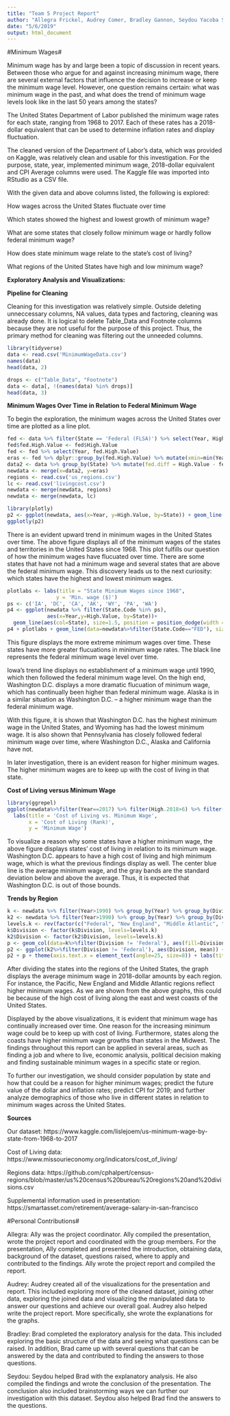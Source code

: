 ```yaml
---
title: "Team 5 Project Report"
author: "Allegra Frickel, Audrey Comer, Bradley Gannon, Seydou Yacoba Seydou"
date: "5/6/2019"
output: html_document
---
```


#Minimum Wages#

Minimum wage has by and large been a topic of discussion in recent years. Between those who argue for and against increasing minimum wage, there are several external factors that influence the decision to increase or keep the minimum wage level. However, one question remains certain: what was minimum wage in the past, and what does the trend of minimum wage levels look like in the last 50 years among the states?

The United States Department of Labor published the minimum wage rates for each state, ranging from 1968 to 2017. Each of these rates has a 2018-dollar equivalent that can be used to determine inflation rates and display fluctuation.

The cleaned version of the Department of Labor’s data, which was provided on Kaggle, was relatively clean and usable for this investigation. For the purpose, state, year, implemented minimum wage, 2018-dollar equivalent and CPI Average columns were used. The Kaggle file was imported into RStudio as a CSV file.

With the given data and above columns listed, the following is explored:

How wages across the United States fluctuate over time

Which states showed the highest and lowest growth of minimum wage?

What are some states that closely follow minimum wage or hardly follow federal minimum wage?

How does state minimum wage relate to the state's cost of living?
  
What regions of the United States have high and low minimum wage?

**Exploratory Analysis and Visualizations:**

**Pipeline for Cleaning**

Cleaning for this investigation was relatively simple. Outside deleting unneccessary columns, NA values, data types and factoring, cleaning was already done. It is logical to delete Table_Data and Footnote columns because they are not useful for the purpose of this project. Thus, the primary method for cleaning was filtering out the unneeded columns.

```r
library(tidyverse)
data <- read.csv('MinimumWageData.csv')
names(data)
head(data, 2)
```

```r
drops <- c("Table_Data", "Footnote")
data <- data[, !(names(data) %in% drops)]
head(data, 3)
```

**Minimum Wages Over Time in Relation to Federal Minimum Wage**

To begin the exploration, the minimum wages across the United States over time are plotted as a line plot.

```r
fed <- data %>% filter(State == 'Federal (FLSA)') %>% select(Year, High.Value)
fed$fed.High.Value <- fed$High.Value
fed <- fed %>% select(Year, fed.High.Value)
eras <- fed %>% dplyr::group_by(fed.High.Value) %>% mutate(xmin=min(Year), xmax=max(Year))
data2 <- data %>% group_by(State) %>% mutate(fed.diff = High.Value - fed$fed.High.Value)
newdata <- merge(x=data2, y=eras)
regions <- read.csv('us_regions.csv')
lc <- read.csv('livingcost.csv')
newdata <- merge(newdata, regions)
newdata <- merge(newdata, lc)
```

```r
library(plotly)
p2 <- ggplot(newdata, aes(x=Year, y=High.Value, by=State)) + geom_line(aes(col=State.Code)) + ylab('Minimum wage value')
ggplotly(p2)
```

There is an evident upward trend in minimum wages in the United States over time. The above figure displays all of the minimum wages of the states and territories in the United States since 1968. This plot fulfills our question of how the minimum wages have flucuated over time. There are some states that have not had a minimum wage and several states that are above the federal minimum wage. This discovery leads us to the next curiosity: which states have the highest and lowest minimum wages.

```r
plotlabs <- labs(title = "State Minimum Wages since 1968",
                y = 'Min. wage ($)')
ps <- c('IA', 'DC', 'CA', 'AK', 'WY', 'PA', 'WA')
p4 <- ggplot(newdata %>% filter(State.Code %in% ps), 
             aes(x=Year,y=High.Value, by=State))+
  geom_line(aes(col=State), size=1.5, position = position_dodge(width = 0.5))
p4 + plotlabs + geom_line(data=newdata%>%filter(State.Code=="FED"), size=1.5)
```

This figure displays the more extreme minimum wages over time. These states have more greater flucuations in minimum wage rates. The black line represents the federal minimum wage level over time.

Iowa's trend line displays no establishment of a minimum wage until 1990, which then followed the federal minimum wage level. On the high end, Washington D.C. displays a more dramatic flucuation of minimum wage, which has continually been higher than federal minimum wage. Alaska is in a similar situation as Washington D.C. -- a higher minimum wage than the federal minimum wage.

With this figure, it is shown that Washington D.C. has the highest minimum wage in the United States, and Wyoming has had the lowest minimum wage. It is also shown that Pennsylvania has closely followed federal minimum wage over time, where Washington D.C., Alaska and California have not.

In later investigation, there is an evident reason for higher minimum wages. The higher minimum wages are to keep up with the cost of living in that state.

**Cost of Living versus Minimum Wage**

```r
library(ggrepel)
ggplot(newdata%>%filter(Year==2017) %>% filter(High.2018>6) %>% filter(State.Code !='FED'), aes(x=Rank, y=High.2018)) + geom_smooth() + geom_point(aes(shape=Region, col=Region), size=3) + geom_text_repel(aes(label=State.Code)) +
  labs(title = 'Cost of Living vs. Minimum Wage',
       x = 'Cost of Living (Rank)',
       y = 'Minimum Wage')
```

To visualize a reason why some states have a higher minimum wage, the above figure displays states' cost of living in relation to its minimum wage. Washington D.C. appears to have a high cost of living and high minimum wage, which is what the previous findings display as well. The center blue line is the average minimum wage, and the gray bands are the standard deviation below and above the average. Thus, it is expected that Washington D.C. is out of those bounds.

**Trends by Region**

```r
k <- newdata %>% filter(Year>1990) %>% group_by(Year) %>% group_by(Division) %>% summarise(mean = mean(High.2018))
k2 <- newdata %>% filter(Year>1990) %>% group_by(Year) %>% group_by(Division) %>% filter((High.Value != 0)) %>% summarise(mean = mean(High.2018))
levels.k <- rev(factor(c("Federal", "New England", "Middle Atlantic", "South Atlantic", "East North Central", "East South Central", "West North Central", "West South Central", "Mountain", "Pacific")))
k$Division <- factor(k$Division, levels=levels.k)
k2$Division <- factor(k2$Division, levels=levels.k)
p <- geom_col(data=k%>%filter(Division != 'Federal'), aes(fill=Division))
p2 <- ggplot(k2%>%filter(Division != 'Federal'), aes(Division, mean)) + geom_col(aes(fill=Division), alpha=0.5)
p2 + p + theme(axis.text.x = element_text(angle=25, size=8)) + labs(title="Average State Minimum Wage by Regional Division since 1980", subtitle = "(Adjusted for inflation)", y='Average Min. Wage (2018 dollars)', x='Regional Division')
```

After dividing the states into the regions of the United States, the graph displays the average minimum wage in 2018-dollar amounts by each region. For instance, the Pacific, New England and Middle Atlantic regions reflect higher minimum wages. As we are shown from the above graphs, this could be because of the high cost of living along the east and west coasts of the United States.

Displayed by the above visualizations, it is evident that minimum wage has continually increased over time. One reason for the increasing minimum wage could be to keep up with cost of living. Furthermore, states along the coasts have higher minimum wage growths than states in the Midwest. The findings throughout this report can be applied in several areas, such as finding a job and where to live, economic analysis, political decision making and finding sustainable minimum wages in a specific state or region.

To further our investigation, we should consider population by state and how that could be a reason for higher minimum wages; predict the future value of the dollar and inflation rates; predict CPI for 2019; and further analyze demographics of those who live in different states in relation to minimum wages across the United States.

**Sources**

Our dataset: https://www.kaggle.com/lislejoem/us-minimum-wage-by-state-from-1968-to-2017

Cost of Living data: https://www.missourieconomy.org/indicators/cost_of_living/

Regions data: https://github.com/cphalpert/census-regions/blob/master/us%20census%20bureau%20regions%20and%20divisions.csv

Supplemental information used in presentation: https://smartasset.com/retirement/average-salary-in-san-francisco

#Personal Contributions#

Allegra: Ally was the project coordinator. Ally compiled the presentation, wrote the project report and coordinated with the group members. For the presentation, Ally completed and presented the introduction, obtaining data, background of the dataset, questions raised, where to apply and contributed to the findings. Ally wrote the project report and compiled the report.

Audrey: Audrey created all of the visualizations for the presentation and report. This included exploring more of the cleaned dataset, joining other data, exploring the joined data and visualizing the manipulated data to answer our questions and achieve our overall goal. Audrey also helped write the project report. More specifically, she wrote the explanations for the graphs.

Bradley: Brad completed the exploratory analysis for the data. This included exploring the basic structure of the data and seeing what questions can be raised. In addition, Brad came up with several questions that can be answered by the data and contributed to finding the answers to those questions.

Seydou: Seydou helped Brad with the explanatory analysis. He also compiled the findings and wrote the conclusion of the presentation. The conclusion also included brainstorming ways we can further our investigation with this dataset. Seydou also helped Brad find the answers to the questions.
